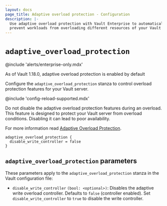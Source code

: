 ```yaml
---
layout: docs
page_title: Adaptive overload protection - Configuration
description: |-
  Use adaptive overload protection with Vault Enterprise to automatically
  prevent workloads from overloading different resources of your Vault servers.
---
```


# `adaptive_overload_protection`

@include 'alerts/enterprise-only.mdx'

<Note title="Enabled by default">
  As of Vault 1.18.0, adaptive overload protection is enabled by default
</Note>

Configure the `adaptive_overload_protection` stanza to control overload
protection features for your Vault server.

@include 'config-reload-supported.mdx'

<Warning title="Do not disable during overload">

Do not disable the adaptive overload protection features during an overload.
This feature is designed to protect your Vault server from overload conditions.
Disabling it can lead to poor availability.

</Warning>

For more information read [Adaptive Overload
Protection](/vault/docs/concepts/adaptive-overload-protection).


```hcl
adaptive_overload_protection {
  disable_write_controller = false
}
```

## `adaptive_overload_protection` parameters

These parameters apply to the `adaptive_overload_protection` stanza in the Vault
configuration file:

- `disable_write_controller` `(bool: <optional>)`: Disables the adaptive write
  overload controller. Defaults to `false` (controller enabled). Set
  `disable_write_controller` to `true` to disable the write controller.
